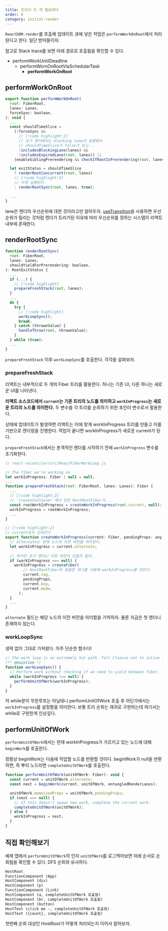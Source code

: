```yaml
---
title: 트리가 두 개 필요하다
order: 6
category: initial-render
---
```


`ReactDOM.render`를 호출해 업데이트 큐에 넣은 작업은 `performWorkOnRoot`에서 처리된다고 한다. 일단 받아들이자. 

참고로 Stack trace를 보면 아래 경로로 호출됨을 확인할 수 있다. 

- performWorkUntilDeadline
  - performWornOnRootViaSchedularTask
    - **performWorkOnRoot**

## performWorkOnRoot

```js
export function performWorkOnRoot(
  root: FiberRoot,
  lanes: Lanes,
  forceSync: boolean,
): void {
  ...
  const shouldTimeSlice =
    (!forceSync &&
      // [!code highlight:2]
      // 초기 렌더에서는 blocking lane이 포함돼서 
      // shouldTimeSlice가 false가 되고...
      !includesBlockingLane(lanes) &&
      !includesExpiredLane(root, lanes)) ||
    (enableSiblingPrerendering && checkIfRootIsPrerendering(root, lanes));

  let exitStatus = shouldTimeSlice
    ? renderRootConcurrent(root, lanes)
    // [!code highlight:3]
    // 이게 실행된다.
    : renderRootSync(root, lanes, true);

  ...
}
```

lane은 렌더의 우선순위에 대한 것이라고만 알아두자. [useTransition](https://ko.react.dev/reference/react/useTransition)을 사용하면 우선순위가 밀리는 것처럼 렌더가 트리거된 이유에 따라 우선순위를 정하는 시스템이 리액트 내부에 존재한다.

## renderRootSync

```js
function renderRootSync(
  root: FiberRoot,
  lanes: Lanes,
  shouldYieldForPrerendering: boolean,
): RootExitStatus {
  ...
  if (...) {
    // [!code highlight]
    prepareFreshStack(root, lanes);
  }
  ...
  do {
    try {
      // [!code highlight]
      workLoopSync();
      break;
    } catch (thrownValue) {
      handleThrow(root, thrownValue);
    }
  } while (true);
  ...
}
```

`prepareFreshStack` 이후 `workLoopSync`를 호출한다. 각각을 살펴보자.

### prepareFreshStack

리액트는 내부적으로 두 개의 Fiber 트리를 활용한다. 하나는 기존 UI, 다른 하나는 새로운 UI를 나타낸다.

**리액트 소스코드에서 `current`는 기존 트리의 노드를 의미하고 `workInProgress`는 새로운 트리의 노드를 의미한다.** 두 변수를 각 트리를 순회하기 위한 포인터 변수로서 활용한다.

상태에 업데이트가 발생하면 리액트는 이에 맞게 workInProgress 트리를 만들고 이를 기반으로 렌더링을 진행한다. 작업이 끝나면 workInProgress가 새로운 current가 된다.

`prepareFreshStack`에서는 본격적인 렌더를 시작하기 전에 `workInProgress` 변수를 초기화한다. 

```js
// react-reconciler/src/ReactFiberWorkLoop.js

// The fiber we're working on
let workInProgress: Fiber | null = null;
...
function prepareFreshStack(root: FiberRoot, lanes: Lanes): Fiber {
  ...
  // [!code highlight:2]
  // `createContainer`에서 만든 HostRootFiber가...
  const rootWorkInProgress = createWorkInProgress(root.current, null);
  workInProgress = rootWorkInProgress;
  ...
}

// [!code highlight:2]
// current로서 건네진다
export function createWorkInProgress(current: Fiber, pendingProps: any): Fibers {
  // alternate는 현재 노드의 이전 버전을 의미한다.
  let workInProgress = current.alternate;
  
  // 하지만 초기 렌더니 이전 버전이 있을리 없다.
  if (workInProgress === null) {
    workInProgress = createFiber(
        // HostRootFiber와 동일한 태그를 사용해 workInProgress를 만든다. 
        current.tag,
        pendingProps,
        current.key,
        current.mode,
      );
  }
  ...
}
```

`alternate` 필드는 해당 노드의 이전 버전을 의미함을 기억하자. 물론 지금은 첫 렌더니 존재하지 않는다.

### workLoopSync

생략 없이 그대로 가져왔다. 아주 단순한 함수다!

```js
// The work loop is an extremely hot path. Tell Closure not to inline it.
/** @noinline */
function workLoopSync() {
  // Perform work without checking if we need to yield between fiber.
  while (workInProgress !== null) {
    performUnitOfWork(workInProgress);
  }
}
```

저 while문이 무한루프는 아닐테니 performUnitOfWork 호출 후 어딘가에서는 `workInProgress`를 설정함을 의미한다. 보통 트리 순회는 재귀로 구현하는데 여기서는 while로 구현한게 인상깊다. 

## performUnitOfWork

`performUnitOfWork`에서는 현재 workInProgress가 가르키고 있는 노드에 대해 `beginWork`를 호출한다. 

정황상 beginWork는 다음에 작업할 노드를 반환할 것이다. beginWork가 null을 반환하면, 즉 뿌리 노드라면 `completeUnitOfWork`를 호출한다. 

```js
function performUnitOfWork(unitOfWork: Fiber): void {
  const current = unitOfWork.alternate;
  const next = beginWork(current, unitOfWork, entangledRenderLanes);

  unitOfWork.memoizedProps = unitOfWork.pendingProps;
  if (next === null) {
    // If this doesn't spawn new work, complete the current work.
    completeUnitOfWork(unitOfWork);
  } else {
    workInProgress = next;
  }
}
```

## 직접 확인해보기

예제 앱에서 `performUnitOfWork`의 인자 `unitOfWork`를 로그찍어보면 아래 순서로 순회됨을 확인할 수 있다. DFS 순회와 유사하다. 

```txt
HostRoot
FunctionComponent (App)
HostComponent (div)
HostComponent (p)
FunctionComponent (Link)
HostComponent (a, completeUnitOfWork 호출됨)
HostComponent (br, completeUnitOfWork 호출됨)
HostComponent (button)
HostText (click me -, completeUnitOfWork 호출됨)
HostText ({count}, completeUnitOfWork 호출됨)
```

첫번째 순회 대상인 HostRoot가 어떻게 처리되는지 이어서 알아보자. 
